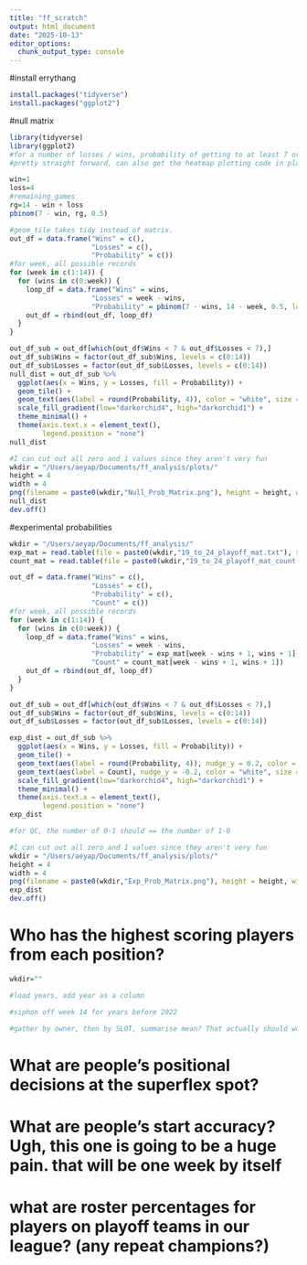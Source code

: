 ---
title: "ff_scratch"
output: html_document
date: "2025-10-13"
editor_options: 
  chunk_output_type: console
---

#install errythang

```{r}
install.packages("tidyverse")
install.packages("ggplot2")
```

#null matrix
```{r}
library(tidyverse)
library(ggplot2)
#for a number of losses / wins, probability of getting to at least 7 or more wins with however many weeks remain.
#pretty straight forward, can also get the heatmap plotting code in place while doing the null matrix

win=1
loss=4
#remaining_games
rg=14 - win + loss
pbinom(7 - win, rg, 0.5)

#geom_tile takes tidy instead of matrix.
out_df = data.frame("Wins" = c(),
                    "Losses" = c(),
                    "Probability" = c())
#for week, all possible records
for (week in c(1:14)) {
  for (wins in c(0:week)) {
    loop_df = data.frame("Wins" = wins,
                    "Losses" = week - wins,
                    "Probability" = pbinom(7 - wins, 14 - week, 0.5, lower.tail = F))
    out_df = rbind(out_df, loop_df)
  }
}

out_df_sub = out_df[which(out_df$Wins < 7 & out_df$Losses < 7),]
out_df_sub$Wins = factor(out_df_sub$Wins, levels = c(0:14))
out_df_sub$Losses = factor(out_df_sub$Losses, levels = c(0:14))
null_dist = out_df_sub %>% 
  ggplot(aes(x = Wins, y = Losses, fill = Probability)) +
  geom_tile() +
  geom_text(aes(label = round(Probability, 4)), color = "white", size = 3) +
  scale_fill_gradient(low="darkorchid4", high="darkorchid1") +
  theme_minimal() +
  theme(axis.text.x = element_text(),
        legend.position = "none")
null_dist

#I can cut out all zero and 1 values since they aren't very fun
wkdir = "/Users/aeyap/Documents/ff_analysis/plots/"
height = 4
width = 4
png(filename = paste0(wkdir,"Null_Prob_Matrix.png"), height = height, width = width, units = "in", res = 200)
null_dist
dev.off()

```

#experimental probabilities
```{r}
wkdir = "/Users/aeyap/Documents/ff_analysis/"
exp_mat = read.table(file = paste0(wkdir,"19_to_24_playoff_mat.txt"), sep = "\t")
count_mat = read.table(file = paste0(wkdir,"19_to_24_playoff_mat_count.txt"), sep = "\t")

out_df = data.frame("Wins" = c(),
                    "Losses" = c(),
                    "Probability" = c(),
                    "Count" = c())
#for week, all possible records
for (week in c(1:14)) {
  for (wins in c(0:week)) {
    loop_df = data.frame("Wins" = wins,
                    "Losses" = week - wins,
                    "Probability" = exp_mat[week - wins + 1, wins + 1],
                    "Count" = count_mat[week - wins + 1, wins + 1])
    out_df = rbind(out_df, loop_df)
  }
}

out_df_sub = out_df[which(out_df$Wins < 7 & out_df$Losses < 7),]
out_df_sub$Wins = factor(out_df_sub$Wins, levels = c(0:14))
out_df_sub$Losses = factor(out_df_sub$Losses, levels = c(0:14))

exp_dist = out_df_sub %>% 
  ggplot(aes(x = Wins, y = Losses, fill = Probability)) +
  geom_tile() +
  geom_text(aes(label = round(Probability, 4)), nudge_y = 0.2, color = "white", size = 3) +
  geom_text(aes(label = Count), nudge_y = -0.2, color = "white", size = 3) +
  scale_fill_gradient(low="darkorchid4", high="darkorchid1") +
  theme_minimal() +
  theme(axis.text.x = element_text(),
        legend.position = "none")
exp_dist

#for QC, the number of 0-1 should == the number of 1-0

#I can cut out all zero and 1 values since they aren't very fun
wkdir = "/Users/aeyap/Documents/ff_analysis/plots/"
height = 4
width = 4
png(filename = paste0(wkdir,"Exp_Prob_Matrix.png"), height = height, width = width, units = "in", res = 200)
exp_dist
dev.off()


```

# Who has the highest scoring players from each position?

```{r}
wkdir=""

#load years, add year as a column

#siphon off week 14 for years before 2022

#gather by owner, then by SLOT, summarise mean? That actually should work
```


# What are people's positional decisions at the superflex spot?

# What are people's start accuracy? Ugh, this one is going to be a huge pain. that will be one week by itself

# what are roster percentages for players on playoff teams in our league? (any repeat champions?)















